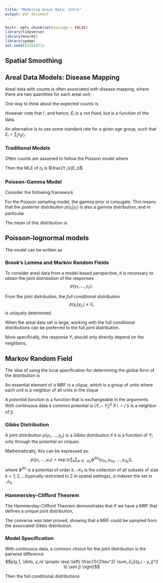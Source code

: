 ```yaml
---
title: "Modeling Areal Data: Intro"
output: pdf_document
---
```


```r
knitr::opts_chunk$set(message = FALSE)
library(tidyverse)
library(mnormt)
library(spdep)
set.seed(03202021)
```

## Spatial Smoothing


\vfill


\vfill


\vfill


\vfill



\vfill


\vfill


\newpage

## Areal Data Models: Disease Mapping

Areal data with counts is often associated with disease mapping, where there are two quantities for each areal unit:

\vfill
One way to think about the expected counts is

\vfill
\vfill
However note that $\bar{r},$  and hence, $E_i$ is a not fixed, but is a function of the data. 

\vfill

An alternative is to use some standard rate for a given age group, such that $E_i = \sum_j n_{ij} r_j.$ 

\vfill

### Traditional Models

Often counts are assumed to follow the Poisson model where


\vfill

Then the MLE of $\eta_i$ is $\frac{Y_i}{E_i}$. 

\newpage

### Poisson-Gamma Model

Consider the following framework

\vfill
\vfill



\vfill

For the Poisson sampling model, the gamma prior is conjugate. This means that the posterior distribution $p(\eta_i | y_i)$ is also a gamma distribution, and in particular

\vfill

The mean of this distribution is
\begin{eqnarray*}
E(\eta_i | \boldsymbol{y}) = E(\eta_i| y_i) &=& \frac{y_i + a}{E_i + b} = \frac{y_i + \frac{\mu^2}{\sigma^2}}{E_i + \frac{\mu}{\sigma^2}}\\
&=& \frac{E_i (\frac{y_i}{E_i})}{E_i + \frac{\mu}{\sigma^2}} + \frac{(\frac{\mu}{\sigma^2})\mu}{E_i + \frac{\mu}{\sigma2}}\\
&=& w_i SMR_i + (1 - w_i) \mu,
\end{eqnarray*}

\vfill


\newpage

## Poisson-lognormal models


The model can be written as 
\begin{eqnarray*}
Y_i | \psi_i &\sim& Poisson(E_i \exp(\psi_i))\\
\psi_i &=& \boldsymbol{x_i^T}\boldsymbol{\beta} + \theta_i + \phi_i
\end{eqnarray*}



### Brook's Lemma and Markov Random Fields

To consider areal data from a model-based perspective, it is necessary to obtain the joint distribution of the responses 
$$p(y_1, \dots, y_n).$$

\vfill

From the joint distribution, the *full conditional distribution*
$$p(y_i|y_j, j \neq i),$$
is uniquely determined.

\vfill


\vfill

When the areal data set is large, working with the full conditional distributions can be preferred to the full joint distribution.

\vfill
More specifically, the response $Y_i$ should only directly depend on the neighbors, 

\newpage


## Markov Random Field 

The idea of using the local specification for determining the global form of the distribution is 

\vfill

An essential element of a MRF is a *clique*, which is a group of units where each unit is a neighbor of all units in the clique

\vfill

A *potential function* is a function that is exchangeable in the arguments. With continuous data a common potential is $(Y_i - Y_j)^2$ if $i \sim j$ ($i$ is a neighbor of $j$).

\vfill

### Gibbs Distribution

A joint distribution $p(y_1, \dots, y_n)$ is a Gibbs distribution if it is a function of $Y_i$ only through the potential on cliques.

\vfill

Mathematically, this can be expressed as:
$$p(y_1, \dots, y_n) \propto \exp \left(\gamma \sum_k \sum_{\alpha \in \mathcal{M}_k} \phi^{(k)}(y_{\alpha_1},y_{\alpha_2}, \dots, y_{\alpha_k} ) \right),$$
where $\phi^{(k)}$ is a potential of order $k$, $\mathcal{M}_k$ is the collection of all subsets of size $k = {1, 2, ...}$(typically restricted to 2 in spatial settings), $\alpha$ indexes the set in $\mathcal{M}_k$.

\vfill

\newpage

### Hammersley-Clifford Theorem

The Hammersley-Clifford Theorem demonstrates that if we have a MRF that defines a unique joint distribution, 


\vfill

The converse was later proved, showing that a MRF could be sampled from the associated Gibbs distribution.

\vfill

### Model Specification

With continuous data, a common choice for the joint distribution is the pairwise difference
$$p(y_1, \dots, y_n) \propto \exp \left(-\frac{1}{2\tau^2} \sum_{i,j}(y_i - y_j)^2 I(i \sim j) \right)$$
\vfill

Then the full conditional distributions 

\vfill
\vfill

\vfill

